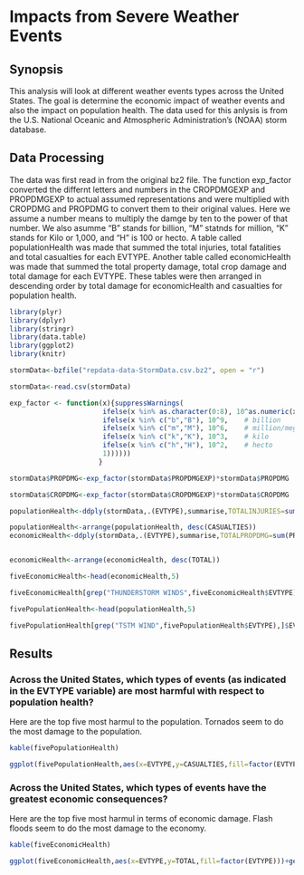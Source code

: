 Impacts from Severe Weather Events
========================================================
## Synopsis
This analysis will look at different weather events types across the United States. The goal is determine the economic impact of weather events and also the impact on population health. The data used for this anlysis is from the U.S. National Oceanic and Atmospheric Administration's (NOAA) storm database.

## Data Processing
The data was first read in from the original bz2 file. The function exp_factor converted the differnt letters and numbers in the CROPDMGEXP and PROPDMGEXP to actual assumed representations and were multiplied with CROPDMG and PROPDMG to convert them to their original values. Here we assume a number means to multiply the damge by ten to the power of that number. We also asumme "B" stands for billion, "M" statnds for million, "K" stands for Kilo or 1,000, and "H" is 100 or hecto.
A table called populationHealth was made that summed the total injuries, total fatalities and total casualties for each EVTYPE. Another table called economicHealth was made that summed the total property damage, total crop damage and total damage for each EVTYPE. These tables were then arranged in descending order by total damage for economicHealth and casualties for population health.

```r
library(plyr)
library(dplyr)
library(stringr)
library(data.table)
library(ggplot2)
library(knitr)

stormData<-bzfile("repdata-data-StormData.csv.bz2", open = "r")

stormData<-read.csv(stormData)

exp_factor <- function(x){suppressWarnings(
                       ifelse(x %in% as.character(0:8), 10^as.numeric(x),
                       ifelse(x %in% c("b","B"), 10^9,    # billion
                       ifelse(x %in% c("m","M"), 10^6,    # million/mega
                       ifelse(x %in% c("k","K"), 10^3,    # kilo   
                       ifelse(x %in% c("h","H"), 10^2,    # hecto
                       1))))))
                      }

stormData$PROPDMG<-exp_factor(stormData$PROPDMGEXP)*stormData$PROPDMG

stormData$CROPDMG<-exp_factor(stormData$CROPDMGEXP)*stormData$CROPDMG

populationHealth<-ddply(stormData,.(EVTYPE),summarise,TOTALINJURIES=sum(INJURIES),TOTALFATALITIES=sum(FATALITIES),CASUALTIES=sum(FATALITIES)+sum(INJURIES))

populationHealth<-arrange(populationHealth, desc(CASUALTIES))
economicHealth<-ddply(stormData,.(EVTYPE),summarise,TOTALPROPDMG=sum(PROPDMG),TOTALCROPDMG=sum(CROPDMG),TOTAL=sum(CROPDMG)+sum(PROPDMG))


economicHealth<-arrange(economicHealth, desc(TOTAL))

fiveEconomicHealth<-head(economicHealth,5)

fiveEconomicHealth[grep("THUNDERSTORM WINDS",fiveEconomicHealth$EVTYPE),]$EVTYPE<-"THUNDERSTORM WIND"

fivePopulationHealth<-head(populationHealth,5)

fivePopulationHealth[grep("TSTM WIND",fivePopulationHealth$EVTYPE),]$EVTYPE<-"THUNDERSTORM WIND"
```

## Results
### Across the United States, which types of events (as indicated in the EVTYPE variable) are most harmful with respect to population health?

Here are the top five most harmul to the population. Tornados seem to do the most damage to the population. 
```r
kable(fivePopulationHealth)
```

```r
ggplot(fivePopulationHealth,aes(x=EVTYPE,y=CASUALTIES,fill=factor(EVTYPE)))+geom_bar(stat="identity")+xlab("Event")+ylab("Casualties")+labs(fill= "Event Type")
```
### Across the United States, which types of events have the greatest economic consequences?
Here are the top five most harmul in terms of economic damage. Flash floods seem to do the most damage to the economy.

```r
kable(fiveEconomicHealth)
```

```r

ggplot(fiveEconomicHealth,aes(x=EVTYPE,y=TOTAL,fill=factor(EVTYPE)))+geom_bar(stat="identity")+xlab("Event")+ylab("Total Damage(US Dollars)")+labs(fill="Event Type")
```





